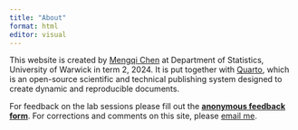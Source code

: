 ```yaml
---
title: "About"
format: html
editor: visual
---
```


This website is created by [Mengqi Chen](https://warwick.ac.uk/fac/sci/statistics/staff/research_students/mchen/) at Department of Statistics, University of Warwick in term 2, 2024. It is put together with [Quarto](https://quarto.org/), which is an open-source scientific and technical publishing system designed to create dynamic and reproducible documents.

For feedback on the lab sessions please fill out the [**anonymous feedback form**](https://forms.gle/AGjRMmWt4eaecu1R7). For corrections and comments on this site, please [email me](mailto:mengqi.chen.2@warwick.ac.uk).
